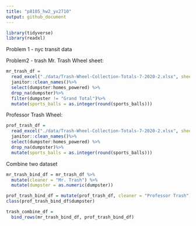 ```yaml
---
title: "p8105_hw2_yx2710"
output: github_document
---
```


```r
library(tidyverse)
library(readxl)
```

Problem 1 - nyc  transit data



Problem2 - trash
Mr. Trash Wheel sheet:
```r
mr_trash_df = 
  read_excel("./data/Trash-Wheel-Collection-Totals-7-2020-2.xlsx", sheet = "Mr. Trash Wheel")%>%
  janitor::clean_names()%>%
  select(dumpster:homes_powered) %>%
  drop_na(dumpster)%>%
  filter(dumpster != "Grand Total")%>%
  mutate(sports_balls = as.integer(round(sports_balls)))

```

Professor Trash Wheel:
```r
prof_trash_df = 
  read_excel("./data/Trash-Wheel-Collection-Totals-7-2020-2.xlsx", sheet = "Professor Trash Wheel")%>%
  janitor::clean_names()%>%
  select(dumpster:homes_powered) %>%
  drop_na(dumpster)%>%
  mutate(sports_balls = as.integer(round(sports_balls)))
```

Combine two dataset
```r

mr_trash_bind_df = mr_trash_df %>%
  mutate(cleaner = "Mr. Trash") %>%
  mutate(dumpster = as.numeric(dumpster))

prof_trash_bind_df = mutate(prof_trash_df, cleaner = "Professor Trash")
class(prof_trash_bind_df$dumpster)

trash_combine_df = 
  bind_rows(mr_trash_bind_df, prof_trash_bind_df)
```



